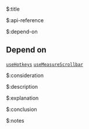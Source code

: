 $:title



$:api-reference



$:depend-on

## Depend on

[`useHotkeys`](/docs/hooks/use-hotkeys) [`useMeasureScrollbar`](/docs/hooks/use-measure-scrollbar)



$:consideration



$:description



$:explanation



$:conclusion



$:notes


